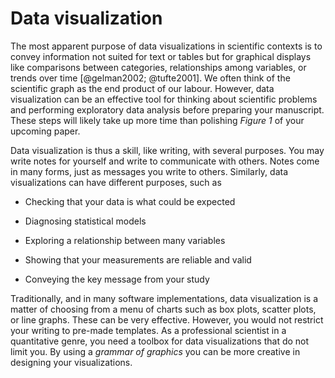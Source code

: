 # Data visualization

The most apparent purpose of data visualizations in scientific contexts is to convey information not suited for text or tables but for graphical displays like comparisons between categories, relationships among variables, or trends over time [@gelman2002; @tufte2001]. We often think of the scientific graph as the end product of our labour. However, data visualization can be an effective tool for thinking about scientific problems and performing exploratory data analysis before preparing your manuscript. These steps will likely take up more time than polishing *Figure 1* of your upcoming paper.

Data visualization is thus a skill, like writing, with several purposes. You may write notes for yourself and write to communicate with others. Notes come in many forms, just as messages you write to others. Similarly, data visualizations can have different purposes, such as

-   Checking that your data is what could be expected

-   Diagnosing statistical models

-   Exploring a relationship between many variables

-   Showing that your measurements are reliable and valid

-   Conveying the key message from your study

Traditionally, and in many software implementations, data visualization is a matter of choosing from a menu of charts such as box plots, scatter plots, or line graphs. These can be very effective. However, you would not restrict your writing to pre-made templates. As a professional scientist in a quantitative genre, you need a toolbox for data visualizations that do not limit you. By using a *grammar of graphics* you can be more creative in designing your visualizations.